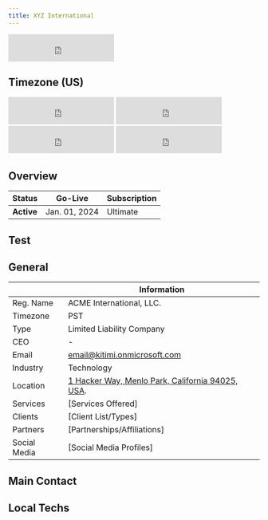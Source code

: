 ```yaml
---
title: XYZ International
---
```



<IframeWindow url="https://www.timeanddate.com/worldclock/fullscreen.html?n=145" />

<iframe src="https://free.timeanddate.com/clock/i9ddlybx/n145/fn6/fs16/fc9ff/tc000/ftb/pa8/tt0/tw1/th1/ta1/tb4" frameborder="0" width="212" height="55"></iframe>

## Timezone (US)

<iframe src="https://free.timeanddate.com/clock/i9ddm2hg/n179/fn6/fs16/fc0f9/tc000/ftb/pa8/tt0/tw1/th1/ta1/tb4" frameborder="0" width="212" height="55"></iframe>


<iframe src="https://free.timeanddate.com/clock/i9ddm2hg/n155/fn6/fs16/fcff0/tc000/ftb/pa8/tt0/tw1/th1/ta1/tb4" frameborder="0" width="212" height="55"></iframe>


<iframe src="https://free.timeanddate.com/clock/i9ddm2hg/n80/fn6/fs16/fcf90/tc000/ftb/pa8/tt0/tw1/th1/ta1/tb4" frameborder="0" width="212" height="55"></iframe>


<iframe src="https://free.timeanddate.com/clock/i9ddm2hg/n137/fn6/fs16/fcf0f/tc000/ftb/pa8/tt0/tw1/th1/ta1/tb4" frameborder="0" width="212" height="55"></iframe>

## Overview

<div class="contentTableContainer">

| Status     | Go-Live       | Subscription  |
| ---------- | ------------- | -------- |
| **Active** | Jan. 01, 2024 | Ultimate |

</div>

## Test




## General


<div class="contentTableContainer">


|         | Information                                                                                                  |
| :------------ | ------------------------------------------------------------------------------------------------------------ |
| Reg. Name    | ACME International, LLC.                                                                                       |
| Timezone     | PST                                                                                                          |
| Type         | Limited Liability Company                                                                                    |
| CEO          | -                                                                                                    |
| Email        | email@kitimi.onmicrosoft.com                                                                                 |
| Industry     | Technology                                                                                                   |
| Location     | [1 Hacker Way, Menlo Park, California 94025, USA](https://maps.app.goo.gl/6GeBoNfWt7bKxB7h7).|
| Services     | [Services Offered]                                                                                           |
| Clients      | [Client List/Types]                                                                                          |
| Partners     | [Partnerships/Affiliations]                                                                                  |
| Social Media | [Social Media Profiles]                                                                                      |
</div>

## Main Contact



## Local Techs






<!-- 

| **Personal Information** |     |
| ------------------------ | --- |
| Name:                    |     |
| Email:                   |     |
| Phone Number:            |     |
| Company/Organization:    |     |
| Position/Role:           |     |

## Project Details

| **Project Details**       |     |
| ------------------------- | --- |
| Project Name:             |     |
| Project Description:      |     |
| Project Goals/Objectives: |     |

## Preferences

| **Preferences**                    |     |
| ---------------------------------- | --- |
| Preferred Method of Communication: |     |
| Timezone:                          |     |
| Language Preference:               |     |

## Additional Information

| **Additional Information**             |     |
| -------------------------------------- | --- |
| Budget/Financial Constraints:          |     |
| Project Timeline/Deadline:             |     |
| Any Specific Requirements/Preferences: |     |
 -->
